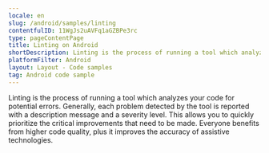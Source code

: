 ```yaml
---
locale: en
slug: /android/samples/linting
contentfulID: 11WgJs2uAVFq1aGZBPe3rc
type: pageContentPage
title: Linting on Android
shortDescription: Linting is the process of running a tool which analyzes your code for potential errors.
platformFilter: Android
layout: Layout - Code samples
tag: Android code sample
---
```


Linting is the process of running a tool which analyzes your code for potential errors. Generally, each problem detected by the tool is reported with a description message and a severity level. This allows you to quickly prioritize the critical improvements that need to be made. Everyone benefits from higher code quality, plus it improves the accuracy of assistive technologies.

<CodeSample id="linting" locale="en" platform="android"/>